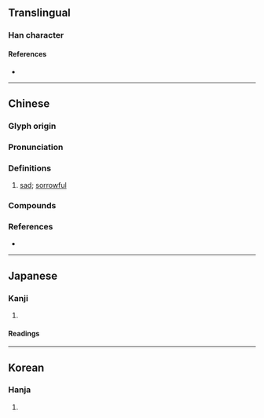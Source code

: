 {{character info}}
==Translingual==

===Han character===
{{Han char|rn=61|rad=心|as=07|sn=10|four=93032|canj=PIAV|ids=⿰忄良}}

====References====
* {{Han ref|kx=0388.150|dkj=10690|dj=0721.070|hdz=42307.030|uh=60A2|ud=24738|bh=D1A2|bd=53666}}

----

==Chinese==
{{zh-forms|alt=惊}}

===Glyph origin===
{{Han etym}}

===Pronunciation===
{{zh-pron
|m=liàng
|c=loeng6,long5
|mc=y
|oc=y
|cat=
}}

===Definitions===
{{zh-hanzi}}

# [[sad]]; [[sorrowful]]

===Compounds===
{{zh-der|愴悢|悢悢}}

===References===
* {{R:yue:mfccd}}

----

==Japanese==

===Kanji===
{{ja-kanji|grade=|rs=心07}}

# {{rfdef|ja|sort=心07}}

====Readings====
{{ja-readings
|goon=こう
|kanon=りょう
|kun=かな-しむ}}
----

==Korean==

===Hanja===
{{ko-hanja|hangeul=[[량]]>[[양]]|eumhun=|rv=ryang>yang|mr=ryang>yang|y=lyang>yang}}

# {{rfdef|ko|sort=心07}}
